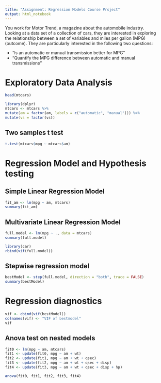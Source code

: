 ```yaml
---
title: "Assignment: Regression Models Course Project"
output: html_notebook
---
```


You work for Motor Trend, a magazine about the automobile industry. Looking at a data set of a collection of cars, they are interested in exploring the relationship between a set of variables and miles per gallon (MPG) (outcome). They are particularly interested in the following two questions:

* “Is an automatic or manual transmission better for MPG”
* "Quantify the MPG difference between automatic and manual transmissions"

# Exploratory Data Analysis

```r
head(mtcars)
```

```r
library(dplyr)
mtcars <- mtcars %>%
mutate(am = factor(am, labels = c("automatic", "manual"))) %>%
mutate(vs = factor(vs))
```

## Two samples t test

```r
t.test(mtcars$mpg ~ mtcars$am)
```

# Regression Model and Hypothesis testing

## Simple Linear Regression Model

```r
fit_am <- lm(mpg ~ am, mtcars)
summary(fit_am) 
```

## Multivariate Linear Regression Model

```r
full.model <- lm(mpg ~ ., data = mtcars)
summary(full.model) 
```

```r
library(car)
rbind(vif(full.model))
```

## Stepwise regression model

```r
bestModel <- step(full.model, direction = "both", trace = FALSE)
summary(bestModel)
```

# Regression diagnostics

```r
vif <- cbind(vif(bestModel))
colnames(vif) <- "VIF of bestmodel"
vif
```

## Anova test on nested models

```r
fit0 <- lm(mpg ~ am, mtcars)
fit1 <- update(fit0, mpg ~ am + wt)
fit2 <- update(fit1, mpg ~ am + wt + qsec)
fit3 <- update(fit2, mpg ~ am + wt + qsec + disp)
fit4 <- update(fit3, mpg ~ am + wt + qsec + disp + hp)

anova(fit0, fit1, fit2, fit3, fit4)
```
